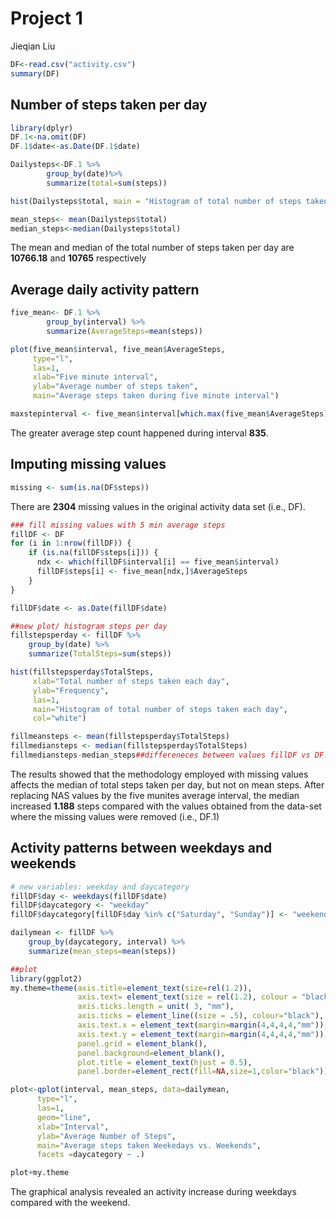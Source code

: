 # Project 1
Jieqian Liu

```{r, echo=FALSE, results='hide',warning=FALSE}
DF<-read.csv("activity.csv")
summary(DF)
```

## Number of steps taken per day                

```{r, echo=FALSE, results='hide', warning=FALSE,message=FALSE}
library(dplyr)
DF.1<-na.omit(DF)
DF.1$date<-as.Date(DF.1$date)
```

```{r, echo=FALSE, results='hide', warning=FALSE,message=FALSE}
Dailysteps<-DF.1 %>% 
        group_by(date)%>% 
        summarize(total=sum(steps))

hist(Dailysteps$total, main = "Histogram of total number of steps taken each day", xlab="Total number of steps taken each day", ylab="Frequency", col="white", las=1)

mean_steps<- mean(Dailysteps$total)
median_steps<-median(Dailysteps$total)
```

The mean and median of the total number of steps taken per day are **10766.18** and **10765** respectively

## Average daily activity pattern

```{r,echo=FALSE, results='hide', warning=FALSE, message=FALSE }
five_mean<- DF.1 %>% 
        group_by(interval) %>% 
        summarize(AverageSteps=mean(steps))
```


```{r,plot, echo=FALSE, results='hide', warning=FALSE,message=FALSE}

plot(five_mean$interval, five_mean$AverageSteps, 
     type="l",
     las=1,
     xlab="Five minute interval",
     ylab="Average number of steps taken",
     main="Average steps taken during five minute interval")

maxstepinterval <- five_mean$interval[which.max(five_mean$AverageSteps)]
```

The greater average step count happened during interval **835**.

## Imputing missing values
```{r pressure, echo=FALSE,results='hide', warning=FALSE,message=FALSE}
missing <- sum(is.na(DF$steps))
```
There are **2304** missing values in the original activity data set (i.e., DF).

```{r, echo=FALSE, results='hide', warning=FALSE,message=FALSE}

### fill missing values with 5 min average steps
fillDF <- DF
for (i in 1:nrow(fillDF)) {
    if (is.na(fillDF$steps[i])) {
      ndx <- which(fillDF$interval[i] == five_mean$interval)
      fillDF$steps[i] <- five_mean[ndx,]$AverageSteps
    }
}

fillDF$date <- as.Date(fillDF$date)

##new plot/ histogram steps per day
fillstepsperday <- fillDF %>% 
    group_by(date) %>% 
    summarize(TotalSteps=sum(steps))

hist(fillstepsperday$TotalSteps, 
     xlab="Total number of steps taken each day", 
     ylab="Frequency", 
     las=1,
     main="Histogram of total number of steps taken each day",
     col="white")

fillmeansteps <- mean(fillstepsperday$TotalSteps)
fillmediansteps <- median(fillstepsperday$TotalSteps)
fillmediansteps-median_steps##differeneces between values fillDF vs DF.1
```

The results showed that the methodology employed with missing values affects the median of total steps taken per day, but not on mean steps. After replacing NAS values by the five munites average interval, the median increased **1.188** steps compared with the values obtained from the data-set where  the missing values were removed (i.e., DF.1)

## Activity patterns between weekdays and weekends

```{r, echo=FALSE, results='hide', warning=FALSE,message=FALSE}
# new variables: weekday and daycategory
fillDF$day <- weekdays(fillDF$date)
fillDF$daycategory <- "weekday"
fillDF$daycategory[fillDF$day %in% c("Saturday", "Sunday")] <- "weekend"

dailymean <- fillDF %>%
    group_by(daycategory, interval) %>%
    summarize(mean_steps=mean(steps))

##plot
library(ggplot2)
my.theme=theme(axis.title=element_text(size=rel(1.2)),
               axis.text= element_text(size = rel(1.2), colour = "black"),
               axis.ticks.length = unit( 3, "mm"),
               axis.ticks = element_line((size = .5), colour="black"),
               axis.text.x = element_text(margin=margin(4,4,4,4,"mm")),
               axis.text.y = element_text(margin=margin(4,4,4,4,"mm")),
               panel.grid = element_blank(),
               panel.background=element_blank(),
               plot.title = element_text(hjust = 0.5),
               panel.border=element_rect(fill=NA,size=1,color="black"))

plot<-qplot(interval, mean_steps, data=dailymean,
      type="l",
      las=1,
      geom="line",
      xlab="Interval",
      ylab="Average Number of Steps",
      main="Average steps taken Weekedays vs. Weekends",
      facets =daycategory ~ .)

plot+my.theme

```

The graphical analysis revealed an activity increase during weekdays compared with the weekend.   





